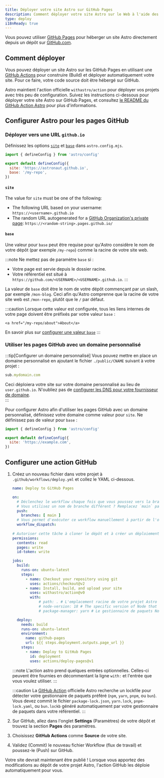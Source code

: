 ```yaml
---
title: Déployer votre site Astro sur GitHub Pages
description: Comment déployer votre site Astro sur le Web à l'aide des GitHub Pages.
type: deploy
i18nReady: true
---
```


Vous pouvez utiliser [GitHub Pages](https://pages.github.com/) pour héberger un site Astro directement depuis un dépôt sur [GitHub.com](https://github.com/).

## Comment déployer

Vous pouvez déployer un site Astro sur les GitHub Pages en utilisant une [GitHub Actions](https://github.com/features/actions) pour construire (Build) et déployer automatiquement votre site. Pour ce faire, votre code source doit être hébergé sur GitHub.

Astro maintient l'action officielle `withastro/action` pour déployer vos projets avec très peu de configuration. Suivez les instructions ci-dessous pour déployer votre site Astro sur GitHub Pages, et consultez [le README du GitHub Action Astro](https://github.com/withastro/action) pour plus d'informations.

## Configurer Astro pour les pages GitHub

### Déployer vers une URL `github.io`

Définissez les options [`site`](/fr/reference/configuration-reference/#site) et [`base`](/fr/reference/configuration-reference/#base) dans `astro.config.mjs`.

```js title="astro.config.mjs" ins={4-5}
import { defineConfig } from 'astro/config'

export default defineConfig({
  site: 'https://astronaut.github.io',
  base: '/my-repo',
})
```

#### `site`

The value for `site` must be one of the following:

- The following URL based on your username: `https://<username>.github.io`
- The random URL autogenerated for a [GitHub Organization's private page](https://docs.github.com/en/enterprise-cloud@latest/pages/getting-started-with-github-pages/changing-the-visibility-of-your-github-pages-site): `https://<random-string>.pages.github.io/`


#### `base`

Une valeur pour `base` peut être requise pour qu'Astro considère le nom de votre dépôt (par exemple `/my-repo`) comme la racine de votre site web.

:::note
  Ne mettez pas de paramètre `base` si :

- Votre page est servie depuis le dossier racine.
- Votre référentiel est situé à `https://github.com/<USERNAME>/<USERNAME>.github.io`.
:::

La valeur de `base` doit être le nom de votre dépôt commençant par un slash, par exemple `/mon-blog`. Ceci afin qu'Astro comprenne que la racine de votre site web est `/mon-repo`, plutôt que le `/` par défaut.

:::caution
    Lorsque cette valeur est configurée, tous les liens internes de votre page doivent être préfixés par votre valeur `base` :

```astro ins="/my-repo"
<a href="/my-repo/about">About</a>
```

En savoir plus sur [configurer une valeur `base`](/fr/reference/configuration-reference/#base)
:::

### Utiliser les pages GitHub avec un domaine personnalisé

:::tip[Configurer un domaine personnalisé]
Vous pouvez mettre en place un domaine personnalisé en ajoutant le fichier `./public/CNAME` suivant à votre projet :

```js title="public/CNAME"
sub.mydomain.com
```

Ceci déploiera votre site sur votre domaine personnalisé au lieu de `user.github.io`. N'oubliez pas de [configurer les DNS pour votre fournisseur de domaine](https://docs.github.com/en/pages/configuring-a-custom-domain-for-your-github-pages-site/managing-a-custom-domain-for-your-github-pages-site#configuring-a-subdomain).   
:::

Pour configurer Astro afin d'utiliser les pages GitHub avec un domaine personnalisé, définissez votre domaine comme valeur pour `site`. Ne définissez pas de valeur pour `base` :

```js title="astro.config.mjs" ins={4}
import { defineConfig } from 'astro/config'

export default defineConfig({
  site: 'https://example.com',
})
```

## Configurer une action GitHub

1. Créez un nouveau fichier dans votre projet à `.github/workflows/deploy.yml` et collez le YAML ci-dessous.

    ```yaml title="deploy.yml"
    name: Deploy to GitHub Pages

    on:
      # Déclenchez le workflow chaque fois que vous poussez vers la branche `main`
      # Vous utilisez un nom de branche différent ? Remplacez `main` par le nom de votre branche
      push:
        branches: [ main ]
      # Vous permet d'exécuter ce workflow manuellement à partir de l'onglet Actions sur GitHub.
      workflow_dispatch:
      
    # Autoriser cette tâche à cloner le dépôt et à créer un déploiement de page
    permissions:
      contents: read
      pages: write
      id-token: write

    jobs:
      build:
        runs-on: ubuntu-latest
        steps:
          - name: Checkout your repository using git
            uses: actions/checkout@v2          
          - name: Install, build, and upload your site
            uses: withastro/action@v0
            with:
                # path: . # L'emplacement racine de votre projet Astro dans le dépôt. (facultatif)
                # node-version: 18 # The specific version of Node that should be used to build your site. Defaults to 18. (facultatif)
                # package-manager: yarn # Le gestionnaire de paquets Node qui doit être utilisé pour installer les dépendances et build votre site. Détecté automatiquement en fonction de votre lockfile. (facultatif)

      deploy:
        needs: build
        runs-on: ubuntu-latest
        environment:
          name: github-pages
          url: ${{ steps.deployment.outputs.page_url }}
        steps:
          - name: Deploy to GitHub Pages
            id: deployment
            uses: actions/deploy-pages@v1
    ```

    :::note
    L'action astro prend quelques entrées optionnelles. Celles-ci peuvent être fournies en décommentant la ligne `with:` et l'entrée que vous voulez utiliser.
    :::

    :::caution
   La [GitHub Action](https://github.com/withastro/action) officielle Astro recherche un lockfile pour détecter votre gestionnaire de paquets préféré (`npm`, `yarn`, `pnpm`, ou `bun`). Vous devez commit le fichier `package-lock.json`, `yarn.lock`, `pnpm-lock.yaml`, ou `bun.lockb` généré automatiquement par votre gestionnaire de paquets dans votre référentiel.
    :::

2. Sur GitHub, allez dans l'onglet **Settings** (Paramètres) de votre dépôt et trouvez la section **Pages** des paramètres.  

3. Choisissez **GitHub Actions** comme **Source** de votre site.

4. Validez (Commit) le nouveau fichier Workflow (flux de travail) et poussez-le (Push) sur GitHub. 


Votre site devrait maintenant être publié ! Lorsque vous apportez des modifications au dépôt de votre projet Astro, l'action GitHub les déploie automatiquement pour vous.
